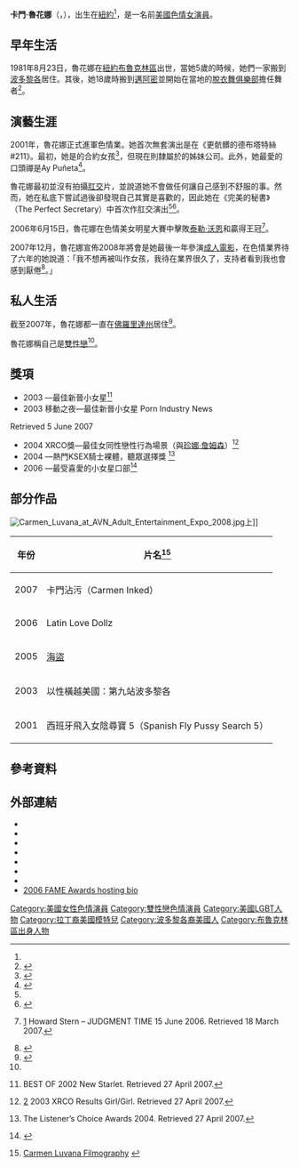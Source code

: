 {{Adult bio
|       gender = female
|         name = 卡門·魯花娜
|        photo = [[File:AN_Carmen_Luvana_2.jpg|220px]]
|      caption = 魯花娜於2008年[[AVN成人娛樂博覽會|AVN成人娛樂博覽會]]上
|        birth = {{birth date and age|1981|08|23}}<ref name=iafd/>
|     location = {{US}}[[紐約州|紐約州]][[布魯克林區|布魯克林區]]<ref name=iafd/>
|    birthname =
|       spouse =
|        death =
| measurements = 34C-22-34（C罩杯）<ref name="bio">{{en}}{{cite web |url=http://www.clubcarmen.com/bio.php |title=Biography |accessdate=2009-04-26 |publisher=ClubCarmen.com |archiveurl=https://web.archive.org/web/20060422174442/http://www.clubcarmen.com/bio.php |archivedate=2006-04-22 |deadurl=yes }}</ref>
|       height = {{height|ft=5|in=2}}<ref name="bio"/>
|       weight = {{weight|lb=100}}<ref name="bio"/>
|    shoe size =
|         Sign = 處女座
|    eye color = 咖啡色<ref name="afdb">{{en}}{{afdb name|id=24609}}</ref>
|   hair color = 金色<ref name="bio"/>
|   skin color = 白色
|        blood =
|    ethnicity = [[波多黎各|波多黎各人]]
|        alias =
|  orientation = [[雙性戀|雙性戀]]<ref name="erosny"/>
|        films = 95{{small|(根據[[IAFD|IAFD]]上的作品)}}<ref name=iafd>{{en}}{{iafd name|CLuvana|f}}</ref>
|     homepage = http://www.clubcarmen.com/
|         iafd = CLuvana
|        egafd =
|        bgafd =
|         imdb = 1300761
|         afdb = 24609
|eurobabeindex =
|     spelling = US
}}

'''卡門·魯花娜'''（{{lang-en|'''Carmen Luvana'''}}，{{bd|1981年|8月23日|catIdx=Luvana ,Carmen}}），出生在[[紐約|紐約]]<ref name=iafd/>，是一名前[[美國|美國]][[色情演員|色情女演員]]。

== 早年生活 ==
1981年8月23日，魯花娜在[[紐約|紐約]][[布魯克林區|布魯克林區]]出世，當她5歲的時候，她們一家搬到[[波多黎各|波多黎各]]居住。其後，她18歲時搬到[[邁阿密|邁阿密]]並開始在當地的[[脫衣舞俱樂部|脫衣舞俱樂部]]擔任舞者<ref name="rog">{{en}}{{Cite web |url=http://www.rogreviews.com/interviews/Carmen_Luvana.asp |title=Carmen Luvana Interview |accessdate=7 January 2009 |publisher=RogReviews.com |pages=1 |language=en |date=January 2002 |deadurl=yes |archiveurl=https://web.archive.org/web/20090221122447/http://www.rogreviews.com/interviews/Carmen_Luvana.asp |archivedate=2009-02-21 }}</ref>。

== 演藝生涯 ==
2001年，魯花娜正式進軍色情業。她首次無套演出是在《更骯髒的德布塔特絲#211》。最初，她是{{Link-en|新感覺 (電影製片廠)|New Sensations (film studio)|數碼罪惡/新感覺}}的合約女孩<ref name="erosny">{{en}}{{cite web |url=http://www.eros-ny.com/articles/2006-05-02/carmen_luvana/ |title=Sexy Spreads: Carmen Luvana |accessdate=2007-05-26 |author=Thomas S. Roche |date=2006-05-02 |publisher=Eros NY |archiveurl=https://web.archive.org/web/20060517101611/http://www.eros-ny.com/articles/2006-05-02/carmen_luvana/ |archivedate=2006-05-17 |deadurl=yes }}</ref>，但現在則隸屬於{{Link-en|亞當與夏娃 (公司)|Adam & Eve (business)|亞當與夏娃性玩具}}的姊妹公司{{Link-en|亞當與夏娃 (公司)|Adam & Eve (business)|亞當與夏娃影片}}。此外，她最愛的口頭禪是Ay Puñeta<ref name="xrent">{{en}}{{Cite web | url=http://www.xrentdvd.com/Porn_Star_Interviews/Carmen_Luvana.html | title=Inside Carmen Luvana | accessdate=7 January 2009 | publisher=XRentDVD.com | pages=1 | archive-date=2015-04-27 | archive-url=https://web.archive.org/web/20150427043558/http://www.xrentdvd.com/Porn_Star_Interviews/Carmen_Luvana.html | dead-url=no }}</ref>。

魯花娜最初並沒有拍攝[[肛交|肛交]]片，並說道她不會做任何讓自己感到不舒服的事。然而，她在私底下嘗試過後卻發現自己其實是喜歡的，因此她在《完美的秘書》（The Perfect Secretary）中首次作肛交演出<ref name="erosny"/><ref name="avn">{{en}}{{cite web|url=http://avnmag.avn.com/articles/17583.html|title=Carmen Luvana Plans First Anal Scene|accessdate=2007-05-26|author=Dan Miller|date=2004-08-24|publisher=AVN|deadurl=yes|archiveurl=https://archive.is/20121206022936/http://avnmag.avn.com/articles/17583.html|archivedate=2012-12-06}}</ref>。

2006年6月15日，魯花娜在{{Link-en|霍華德·斯特恩|Howard Stern}}色情美女明星大賽中擊敗[[泰勒·沃恩|泰勒·沃恩]]和{{Link-en|泰倫·托馬斯|Taryn Thomas}}贏得王冠<ref>{{en}}[http://www.howardstern.com/rundown.hs?d=1150344000] {{Wayback|url=http://www.howardstern.com/rundown.hs?d=1150344000 |date=20130321230637 }} Howard Stern – JUDGMENT TIME 15 June 2006. Retrieved 18 March 2007.</ref>。

2007年12月，魯花娜宣佈2008年將會是她最後一年參演[[成人電影|成人電影]]，在色情業界待了六年的她說道：「我不想再被叫作女孩，我待在業界很久了，支持者看到我也會感到厭倦<ref>{{en}}{{cite web | url=http://xbiz.com/news/news_piece.php?id=88210&mi=all&q=carmen+luvana | title=Luvana: 2008 Will Be My Last Year In Adult | accessdate=2008-02-18 | author=Steve Javors | date=2007-12-24 | publisher=xbiz.com | deadurl=yes | archiveurl=https://web.archive.org/web/20090122114702/http://www.xbiz.com/news/news_piece.php?id=88210&mi=all&q=Carmen+Luvana | archivedate=2009-01-22 }}</ref>。」

== 私人生活 ==
截至2007年，魯花娜都一直在[[佛羅里達州|佛羅里達州]]居住<ref>{{en}}{{cite web | url=http://avnmag.avn.com/articles/4006.html | title=Carmen Luvana Goes On Loan to Third Degree for Dreamgirlz | accessdate=2007-05-26 | author=Jared Rutter | date=2007-05-04 | publisher=AVN | deadurl=yes | archiveurl=https://archive.is/20120708183334/http://avnmag.avn.com/articles/4006.html | archivedate=2012-07-08 }}</ref>。

魯花娜稱自己是[[雙性戀|雙性戀]]<ref name="erosny"/>。

== 獎項 ==
* 2003 {{Link-en|XRCO獎|XRCO Award}}—最佳新晉小女星<ref>{{en}}{{cite web |url=http://www.bwdl.net/XRCO-2/oldies.html |title=存档副本 |accessdate=2007-10-20 |deadurl=yes |archiveurl=https://web.archive.org/web/20071007011134/http://www.bwdl.net/XRCO-2/oldies.html |archivedate=2007-10-07 }} BEST OF 2002 New Starlet. Retrieved 27 April 2007.</ref>
* 2003 移動之夜—最佳新晉小女星<ref>{{en}}{{cite web |url=http://pornindustrynews.com/stories/stories0300/030411xrco-awards.html |title=存档副本 |accessdate=2010-07-17 |deadurl=yes |archiveurl=https://web.archive.org/web/20100105192917/http://pornindustrynews.com/stories/stories0300/030411xrco-awards.html |archivedate=2010-01-05 }} Porn Industry News
Retrieved 5 June 2007</ref>
* 2004 XRCO獎—最佳女同性戀性行為場景（與[[珍娜·詹姆森|珍娜·詹姆森]]）<ref>{{en}}[http://www.bwdl.net/XRCO-2/2003win/index.html#girl] {{Wayback|url=http://www.bwdl.net/XRCO-2/2003win/index.html#girl |date=20070528084451 }} 2003 XRCO Results Girl/Girl. Retrieved 27 April 2007.</ref>
* 2004 {{Link-en|KSEX電台獎|KSEX}}—熱門KSEX騎士裸體，聽眾選擇獎 <ref>{{en}}{{cite web |url=http://sexinreview.com/places/winterawards2004.html |title=存档副本 |accessdate=2009-01-06 |deadurl=yes |archiveurl=https://web.archive.org/web/20150106022607/http://sexinreview.com/places/winterawards2004.html |archivedate=2015-01-06 }} The Listener’s Choice Awards 2004. Retrieved 27 April 2007.</ref>
* 2006 {{Link-en|成人媒體和娛樂支持者大獎|F.A.M.E. Award}}—最受喜愛的小女星口部<ref>{{en}}{{cite web|url=http://www.avn.com|title=About the 2006 FAME Awards|accessdate=2007-06-24|author=Peter Warren|date=2006-06-24|publisher=[[AVN_(magazine)|AVN]]|archiveurl=https://www.webcitation.org/67455JTqB?url=http://www.avn.com/|archivedate=2012-04-20|dead-url=no}}</ref>

==部分作品==
[[File:Carmen_Luvana_at_AVN_Adult_Entertainment_Expo_2008.jpg|thumb]]上]]
{| border="2" cellpadding="4" cellspacing="0" style="margin: 1em 1em 1em 0; background: #f9f9f9; border: 1px #aaa solid; border-collapse: collapse; font-size: 95%;"
|- bgcolor="#CCCCCC" align="center"
! 年份
! 片名<ref>{{en}}[http://www.iafd.com/person.rme/perfid=CLuvana/gender=f/Carmen-Luvana.htm Carmen Luvana Filmography] {{Wayback|url=http://www.iafd.com/person.rme/perfid=CLuvana/gender=f/Carmen-Luvana.htm |date=20201112023912 }}</ref>
|-
| 2007
|卡門沾污（Carmen Inked）
|-
|2006
|Latin Love Dollz
|-
| 2005
|[[海盗_(2005年电影)|海盜]]
|-
| 2003
|以性橫越美國：第九站波多黎各
|-
| 2001
|西班牙飛入女陰尋寶 5（Spanish Fly Pussy Search 5）
|}

==參考資料==
{{reflist}}

== 外部連結 ==
{{Commonscat|Carmen Luvana}}
* {{official website|http://www.clubcarmen.com/}}
* {{Twitter|carmenluvanaxxx|卡門·魯花娜}}
* {{Facebook|carmenluvanax|卡門·魯花娜}}
* {{Instagram|carmenluvana|卡門·魯花娜}}
* {{IMDb name|1300761|卡門·魯花娜}}
* {{iafd name|id=CLuvana|gender=female|name=卡門·魯花娜}}
* {{afdb name|id=24609|gender=female|name=卡門·魯花娜}}
* [https://archive.is/20141016021602/http://www.thefameawards.com/2006/about.aspx 2006 FAME Awards hosting bio]

{{DEFAULTSORT:Luvana, Carmen}}
[[Category:美國女性色情演員|Category:美國女性色情演員]]
[[Category:雙性戀色情演員|Category:雙性戀色情演員]]
[[Category:美國LGBT人物|Category:美國LGBT人物]]
[[Category:拉丁裔美國模特兒|Category:拉丁裔美國模特兒]]
[[Category:波多黎各裔美國人|Category:波多黎各裔美國人]]
[[Category:布魯克林區出身人物|Category:布魯克林區出身人物]]